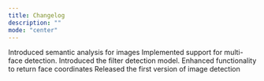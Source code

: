 ```yaml
---
title: Changelog
description: ""
mode: "center"
---
```


<Update label="2025-01-05">Introduced semantic analysis for images</Update>
<Update label="2025-01-01">
  Implemented support for multi-face detection.
</Update>
<Update label="2024-12-25">Introduced the filter detection model.</Update>
<Update label="2024-11-24">
  Enhanced functionality to return face coordinates
</Update>
<Update label="2024-08-13">
  Released the first version of image detection
</Update>
